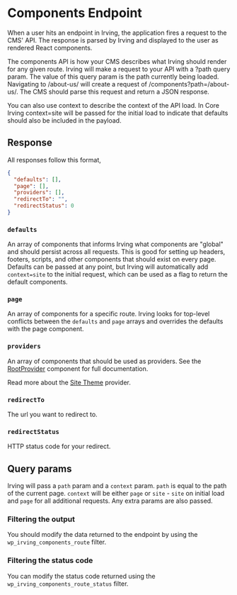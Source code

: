 <Meta title="Components/Components Endpoint" />

# Components Endpoint
When a user hits an endpoint in Irving, the application fires a request to the CMS' API. The response is parsed by Irving and displayed to the user as rendered React components.

The components API is how your CMS describes what Irving should render for any given route. Irving will make a request to your API with a ?path query param. The value of this query param is the path currently being loaded. Navigating to /about-us/ will create a request of /components?path=/about-us/. The CMS should parse this request and return a JSON response.

You can also use context to describe the context of the API load. In Core Irving context=site will be passed for the initial load to indicate that defaults should also be included in the payload.

## Response
All responses follow this format,
```json
{
  "defaults": [],
  "page": [],
  "providers": [],
  "redirectTo": "",
  "redirectStatus": 0
}
```

### `defaults`
An array of components that informs Irving what components are "global" and should persist across all requests. This is good for setting up headers, footers, scripts, and other components that should exist on every page. Defaults can be passed at any point, but Irving will automatically add `context=site` to the initial request, which can be used as a flag to return the default components.

### `page`
An array of components for a specific route. Irving looks for top-level conflicts between the `defaults` and `page` arrays and overrides the defaults with the page component.

### `providers`
An array of components that should be used as providers. See the [RootProvider](https://github.com/alleyinteractive/irving/tree/production/components/rootProviders) component for full documentation.

Read more about the [Site Theme](?path=/docs/site-theme-site-theme-provider--page) provider.

### `redirectTo`
The url you want to redirect to.

### `redirectStatus`
HTTP status code for your redirect.

## Query params
Irving will pass a `path` param and a `context` param. `path` is equal to the path of the current page. `context` will be either `page` or `site` - `site` on initial load and `page` for all additional requests. Any extra params are also passed.

### Filtering the output
You should modify the data returned to the endpoint by using the `wp_irving_components_route` filter.

### Filtering the status code
You can modify the status code returned using the `wp_irving_components_route_status` filter.
